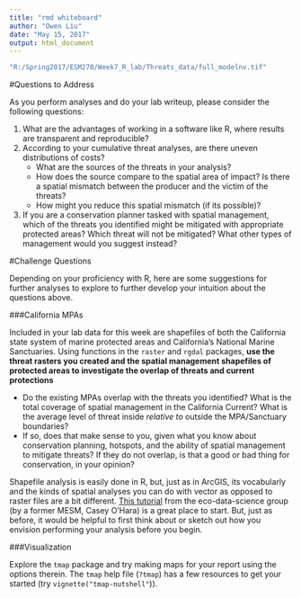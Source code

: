 ```yaml
---
title: "rmd whiteboard"
author: "Owen Liu"
date: "May 15, 2017"
output: html_document
---
```


```r
"R:/Spring2017/ESM270/Week7_R_lab/Threats_data/full_modelnv.tif"
```

#Questions to Address

As you perform analyses and do your lab writeup, please consider the following questions:

  1. What are the advantages of working in a software like R, where results are transparent and reproducible?
  2. According to your cumulative threat analyses, are there uneven distributions of costs?
      * What are the sources of the threats in your analysis?
      * How does the source compare to the spatial area of impact? Is there a spatial mismatch between the producer and the victim of the threats?
      * How might you reduce this spatial mismatch (if its possible)?
  3. If you are a conservation planner tasked with spatial management, which of the threats you identified might be mitigated with appropriate protected areas? Which threat will not be mitigated? What other types of management would you suggest instead?

#Challenge Questions

Depending on your proficiency with R, here are some suggestions for further analyses to explore to further develop your intuition about the questions above.

###California MPAs

Included in your lab data for this week are shapefiles of both the California state system of marine protected areas and California's National Marine Sanctuaries. Using functions in the `raster` and `rgdal` packages, **use the threat rasters you created and the spatial management shapefiles of protected areas to investigate the overlap of threats and current protections**

  * Do the existing MPAs overlap with the threats you identified? What is the total coverage of spatial management in the California Current? What is the average level of threat inside *relative to* outside the MPA/Sanctuary boundaries?
  * If so, does that make sense to you, given what you know about conservation planning, hotspots, and the ability of spatial management to mitigate threats? If they do not overlap, is that a good or bad thing for conservation, in your opinion?

Shapefile analysis is easily done in R, but, just as in ArcGIS, its vocabularly and the kinds of spatial analyses you can do with vector as opposed to raster files are a bit different. [This tutorial](http://eco-data-science.github.io/spatial_analysis2_R/) from the eco-data-science group (by a former MESM, Casey O'Hara) is a great place to start. But, just as before, it would be helpful to first think about or sketch out how you envision performing your analysis before you begin.

###Visualization

Explore the `tmap` package and try making maps for your report using the options therein. The `tmap` help file (`?tmap`) has a few resources to get your started (try `vignette("tmap-nutshell"`)).
